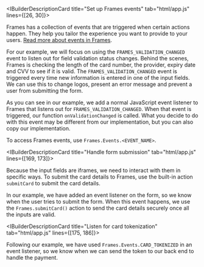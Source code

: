 <IBuilderDescriptionCard title="Set up Frames events" tab="html/app.js" lines={[26, 30]}>

Frames has a collection of events that are triggered when certain actions happen. They help you tailor the experience you want to provide to your users. [Read more about events in Frames](/integrate/frames/frames-reference#Events).

For our example, we will focus on using the `FRAMES_VALIDATION_CHANGED` event to listen out for field validation status changes. Behind the scenes, Frames is checking the length of the card number, the provider, expiry date and CVV to see if it is valid. The `FRAMES_VALIDATION_CHANGED` event is triggered every time new information is entered in one of the input fields. We can use this to change logos, present an error message and prevent a user from submitting the form.

As you can see in our example, we add a normal JavaScript event listener to Frames that listens out for `FRAMES_VALIDATION_CHANGED`. When that event is triggered, our function `onValidationChanged` is called. What you decide to do with this event may be different from our implementation, but you can also copy our implementation.

<TipBox variant="tip">

To access Frames events, use `Frames.Events.<EVENT_NAME>`.

</TipBox>

</IBuilderDescriptionCard>

<IBuilderDescriptionCard title="Handle form submission" tab="html/app.js" lines={[169, 173]}>

Because the input fields are iframes, we need to interact with them in specific ways. To submit the card details to Frames, use the built-in action `submitCard` to submit the card details. 

In our example, we have added an event listener on the form, so we know when the user tries to submit the form. When this event happens, we use the `Frames.submitCard()` action to send the card details securely once all the inputs are valid.

</IBuilderDescriptionCard>

<IBuilderDescriptionCard title="Listen for card tokenization" tab="html/app.js" lines={[175, 186]}>

Following our example, we have used `Frames.Events.CARD_TOKENIZED` in an event listener, so we know when we can send the token to our back end to handle the payment.

</IBuilderDescriptionCard>
